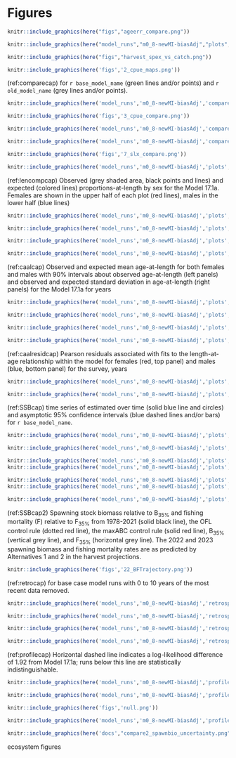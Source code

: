 # Figures 

```r
knitr::include_graphics(here("figs","ageerr_compare.png"))
```

```r
knitr::include_graphics(here("model_runs","m0_8-newMI-biasAdj","plots","catch1 landings.png"))
```


```r
knitr::include_graphics(here("figs","harvest_spex_vs_catch.png"))
```


\newpage


```r
knitr::include_graphics(here('figs','2_cpue_maps.png'))
```


(ref:comparecap) for `r base_model_name` (green lines and/or points) and `r old_model_name` (grey lines and/or points).




```r
knitr::include_graphics(here('model_runs','m0_8-newMI-biasAdj','compare2_spawnbio_uncertainty.png'))
```

```r
knitr::include_graphics(here('figs','3_cpue_compare.png'))
```

```r
knitr::include_graphics(here('model_runs','m0_8-newMI-biasAdj','compare10_recruits_uncertainty.png'))
```

```r
knitr::include_graphics(here('model_runs','m0_8-newMI-biasAdj','compare8_Fvalue_uncertainty.png'))
```

```r
knitr::include_graphics(here('figs','7_slx_compare.png'))
```


```r
knitr::include_graphics(here('model_runs','m0_8-newMI-biasAdj','plots','bio1_sizeatage.png'))
```


(ref:lencompcap) Observed (grey shaded area, black points and lines) and expected (colored lines) proportions-at-length by sex for the Model 17.1a. Females are shown in the upper half of each plot (red lines), males in the lower half (blue lines)


```r
knitr::include_graphics(here('model_runs','m0_8-newMI-biasAdj','plots','comp_lenfit__aggregated_across_time.png'))
```

```r
knitr::include_graphics(here('model_runs','m0_8-newMI-biasAdj','plots','comp_lenfit_flt1mkt0_page1.png'))
```


```r
knitr::include_graphics(here('model_runs','m0_8-newMI-biasAdj','plots','comp_lenfit_flt1mkt0_page2.png'))
```

```r
knitr::include_graphics(here('model_runs','m0_8-newMI-biasAdj','plots','comp_lenfit_flt2mkt0.png'))
```

(ref:caalcap) Observed and expected mean age-at-length for both females and males with 90% intervals about observed age-at-length (left panels) and observed and expected standard deviation in age-at-length (right panels) for the Model 17.1a for years

```r
knitr::include_graphics(here('model_runs','m0_8-newMI-biasAdj','plots','comp_condAALfit_Andre_plotsflt2mkt0_page1.png'))
```

```r
knitr::include_graphics(here('model_runs','m0_8-newMI-biasAdj','plots','comp_condAALfit_Andre_plotsflt2mkt0_page2.png'))
```

```r
knitr::include_graphics(here('model_runs','m0_8-newMI-biasAdj','plots','comp_condAALfit_Andre_plotsflt2mkt0_page3.png'))
```

```r
knitr::include_graphics(here('model_runs','m0_8-newMI-biasAdj','plots','comp_condAALfit_Andre_plotsflt2mkt0_page4.png'))
```

(ref:caalresidcap) Pearson residuals associated with fits to the length-at-age relationship within the model for females (red, top panel) and males (blue, bottom panel) for the survey, years

```r
knitr::include_graphics(here('model_runs','m0_8-newMI-biasAdj','plots','comp_condAALfit_residsflt2mkt0_page1.png'))
```

```r
knitr::include_graphics(here('model_runs','m0_8-newMI-biasAdj','plots','comp_condAALfit_residsflt2mkt0_page2.png'))
```
 
(ref:SSBcap)  time series of estimated over time (solid blue line and circles) and asymptotic 95% confidence intervals (blue dashed lines and/or bars) for `r base_model_name`.

```r
knitr::include_graphics(here('model_runs','m0_8-newMI-biasAdj','plots','ts7_Spawning_biomass_(mt)_with_95_asymptotic_intervals_intervals.png'))
```

```r
knitr::include_graphics(here('model_runs','m0_8-newMI-biasAdj','plots','ts11_Age-0_recruits_(1000s)_with_95_asymptotic_intervals.png'))
```



```r
knitr::include_graphics(here('model_runs','m0_8-newMI-biasAdj','plots','numbers1_sex1_beg.png'))
knitr::include_graphics(here('model_runs','m0_8-newMI-biasAdj','plots','numbers1_sex2_beg.png'))

```

```r
knitr::include_graphics(here('model_runs','m0_8-newMI-biasAdj','plots','numbers6_len_sex1.png'))
knitr::include_graphics(here('model_runs','m0_8-newMI-biasAdj','plots','numbers6_len_sex2.png'))

```

```r
knitr::include_graphics(here('model_runs','m0_8-newMI-biasAdj','plots','bias_adj_panel.png'))
```

(ref:SSBcap2) Spawning stock biomass relative to B~35%~ and fishing mortality (F) relative to  F~35%~ from 1978-2021 (solid black line), the OFL control rule (dotted red line), the maxABC control rule (solid red line), B~35%~ (vertical grey line), and F~35%~ (horizontal grey line). The 2022 and 2023 spawning biomass and fishing mortality rates are as predicted by Alternatives 1 and 2 in the harvest projections.

```r
knitr::include_graphics(here('figs','22_BFTrajectory.png'))
```

(ref:retrocap) for base case model runs with 0 to 10 years of the most recent data removed. 

```r
knitr::include_graphics(here('model_runs','m0_8-newMI-biasAdj','retrospectives','compare2_spawnbio_uncertainty.png'))
```

```r
knitr::include_graphics(here('model_runs','m0_8-newMI-biasAdj','retrospectives','compare9_recruits.png'))
```

```r
knitr::include_graphics(here('model_runs','m0_8-newMI-biasAdj','retrospectives','compare8_Fvalue_uncertainty.png'))
```

```r
knitr::include_graphics(here('model_runs','m0_8-newMI-biasAdj','retrospectives','compare13_indices.png'))
```



(ref:profilecap) Horizontal dashed line indicates a log-likelihood difference of 1.92 from Model 17.1a; runs below this line are statistically indistinguishable.

```r
knitr::include_graphics(here('model_runs','m0_8-newMI-biasAdj','profiles','profile_m','m_profile_piner.png'))
```

```r
knitr::include_graphics(here('model_runs','m0_8-newMI-biasAdj','profiles','profile_q','q_profile_piner.png'))
```

```r
knitr::include_graphics(here('figs','null.png'))
```

```r
knitr::include_graphics(here('model_runs','m0_8-newMI-biasAdj','profiles','profile_r0','r0_profile_piner.png'))
```


```r
knitr::include_graphics(here('docs',"compare2_spawnbio_uncertainty.png")) 
```

ecosystem figures

